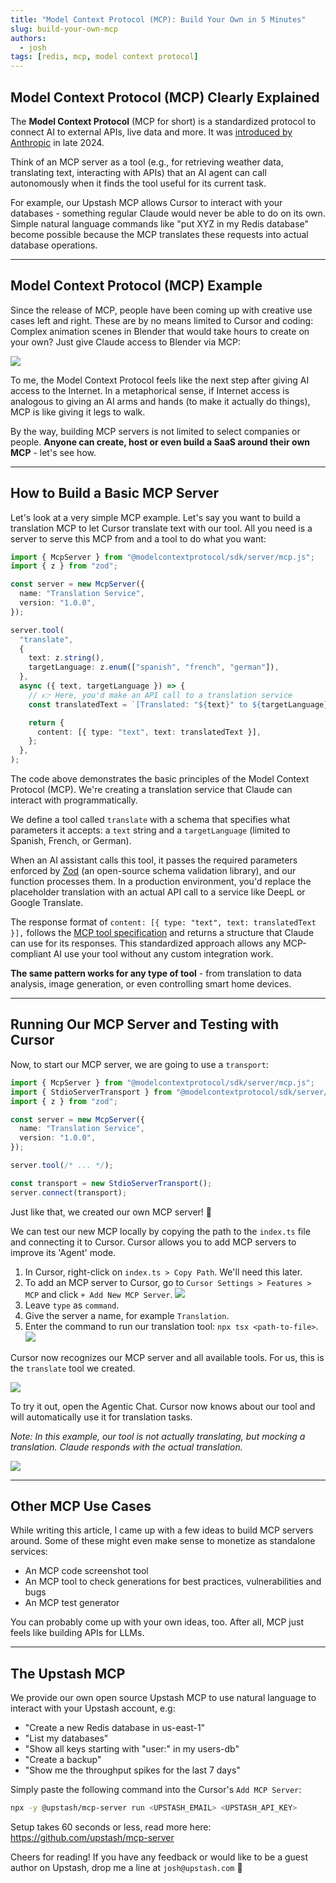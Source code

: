 ```yaml
---
title: "Model Context Protocol (MCP): Build Your Own in 5 Minutes"
slug: build-your-own-mcp
authors:
  - josh
tags: [redis, mcp, model context protocol]
---
```


## Model Context Protocol (MCP) Clearly Explained

The **Model Context Protocol** (MCP for short) is a standardized protocol to connect AI to external APIs, live data and more. It was [introduced by Anthropic](https://www.anthropic.com/news/model-context-protocol) in late 2024.

Think of an MCP server as a tool (e.g., for retrieving weather data, translating text, interacting with APIs) that an AI agent can call autonomously when it finds the tool useful for its current task. 

For example, our Upstash MCP allows Cursor to interact with your databases - something regular Claude would never be able to do on its own. Simple natural language commands like "put XYZ in my Redis database" become possible because the MCP translates these requests into actual database operations.

---

## Model Context Protocol (MCP) Example

Since the release of MCP, people have been coming up with creative use cases left and right. These are by no means limited to Cursor and coding: Complex animation scenes in Blender that would take hours to create on your own? Just give Claude access to Blender via MCP:

<Frame>
  <img src="/blog/upstash-mcp/mcp-for-blender.png" />
</Frame>

To me, the Model Context Protocol feels like the next step after giving AI access to the Internet. In a metaphorical sense, if Internet access is analogous to giving an AI arms and hands (to make it actually do things), MCP is like giving it legs to walk.

By the way, building MCP servers is not limited to select companies or people. **Anyone can create, host or even build a SaaS around their own MCP** - let's see how.

---

## How to Build a Basic MCP Server

Let's look at a very simple MCP example. Let's say you want to build a translation MCP to let Cursor translate text with our tool. All you need is a server to serve this MCP from and a tool to do what you want:

```ts
import { McpServer } from "@modelcontextprotocol/sdk/server/mcp.js";
import { z } from "zod";

const server = new McpServer({
  name: "Translation Service",
  version: "1.0.0",
});

server.tool(
  "translate",
  {
    text: z.string(),
    targetLanguage: z.enum(["spanish", "french", "german"]),
  },
  async ({ text, targetLanguage }) => {
    // 👉 Here, you'd make an API call to a translation service
    const translatedText = `[Translated: "${text}" to ${targetLanguage}]`;

    return {
      content: [{ type: "text", text: translatedText }],
    };
  },
);
```

The code above demonstrates the basic principles of the Model Context Protocol (MCP). We're creating a translation service that Claude can interact with programmatically.

We define a tool called `translate` with a schema that specifies what parameters it accepts: a `text` string and a `targetLanguage` (limited to Spanish, French, or German).

When an AI assistant calls this tool, it passes the required parameters enforced by [Zod](https://github.com/colinhacks/zod) (an open-source schema validation library), and our function processes them. In a production environment, you'd replace the placeholder translation with an actual API call to a service like DeepL or Google Translate.

The response format of `content: [{ type: "text", text: translatedText }],` follows the [MCP tool specification](https://spec.modelcontextprotocol.io/specification/2024-11-05/server/tools/) and returns a structure that Claude can use for its responses. This standardized approach allows any MCP-compliant AI use your tool without any custom integration work.

**The same pattern works for any type of tool** - from translation to data analysis, image generation, or even controlling smart home devices.

---

## Running Our MCP Server and Testing with Cursor

Now, to start our MCP server, we are going to use a `transport`:

```ts index.ts {2, 12-13}
import { McpServer } from "@modelcontextprotocol/sdk/server/mcp.js";
import { StdioServerTransport } from "@modelcontextprotocol/sdk/server/stdio.js";
import { z } from "zod";

const server = new McpServer({
  name: "Translation Service",
  version: "1.0.0",
});

server.tool(/* ... */);

const transport = new StdioServerTransport();
server.connect(transport);
```

Just like that, we created our own MCP server! 🎉

We can test our new MCP locally by copying the path to the `index.ts` file and connecting it to Cursor. Cursor allows you to add MCP servers to improve its 'Agent' mode.

1. In Cursor, right-click on `index.ts > Copy Path`. We'll need this later.
2. To add an MCP server to Cursor, go to `Cursor Settings > Features > MCP` and click `+ Add New MCP Server`.
   <Frame>
     <img src="/blog/upstash-mcp/cursor-mcp-settings.png" />
   </Frame>
3. Leave `type` as `command`.
4. Give the server a name, for example `Translation`.
5. Enter the command to run our translation tool: `npx tsx <path-to-file>`.
   <Frame>
     <img src="/blog/upstash-mcp/cursor-mcp-setup.png" />
   </Frame>

Cursor now recognizes our MCP server and all available tools. For us, this is the `translate` tool we created.

<Frame>
  <img src="/blog/upstash-mcp/cursor-mcp-example.png" />
</Frame>

To try it out, open the Agentic Chat. Cursor now knows about our tool and will automatically use it for translation tasks.

_Note: In this example, our tool is not actually translating, but mocking a translation. Claude responds with the actual translation._

<Frame>
  <img src="/blog/upstash-mcp/cursor-mcp-success.png" />
</Frame>

---

## Other MCP Use Cases

While writing this article, I came up with a few ideas to build MCP servers around. Some of these might even make sense to monetize as standalone services:

- An MCP code screenshot tool
- An MCP tool to check generations for best practices, vulnerabilities and bugs
- An MCP test generator

You can probably come up with your own ideas, too. After all, MCP just feels like building APIs for LLMs.

---

## The Upstash MCP

We provide our own open source Upstash MCP to use natural language to interact with your Upstash account, e.g:

- "Create a new Redis database in us-east-1"
- "List my databases"
- "Show all keys starting with "user:" in my users-db"
- "Create a backup"
- "Show me the throughput spikes for the last 7 days"

Simply paste the following command into the Cursor's `Add MCP Server`:

```bash
npx -y @upstash/mcp-server run <UPSTASH_EMAIL> <UPSTASH_API_KEY>
```

Setup takes 60 seconds or less, read more here: https://github.com/upstash/mcp-server

Cheers for reading! If you have any feedback or would like to be a guest author on Upstash, drop me a line at `josh@upstash.com` 🙌
